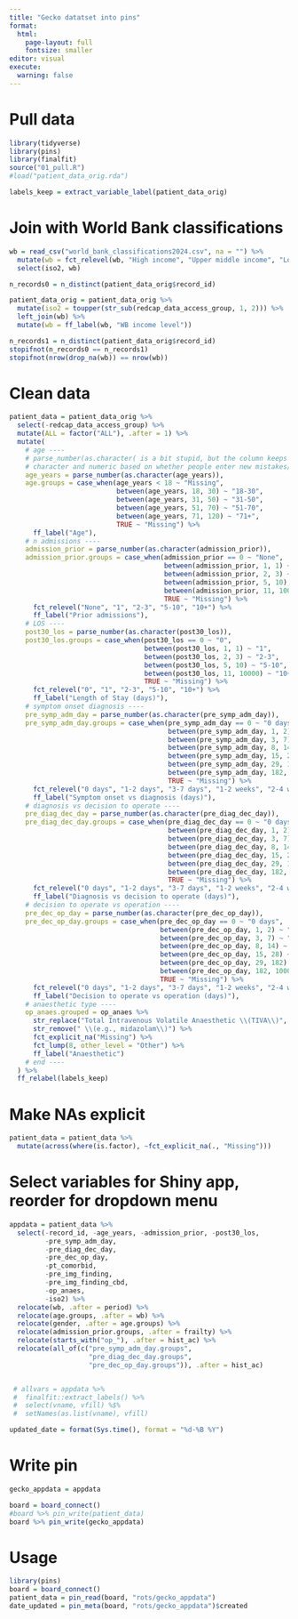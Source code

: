 ```yaml
---
title: "Gecko datatset into pins"
format: 
  html:
    page-layout: full
    fontsize: smaller
editor: visual
execute:
  warning: false
---
```


# Pull data

```r
library(tidyverse)
library(pins)
library(finalfit)
source("01_pull.R")
#load("patient_data_orig.rda")

labels_keep = extract_variable_label(patient_data_orig)
```

# Join with World Bank classifications

```r
wb = read_csv("world_bank_classifications2024.csv", na = "") %>% 
  mutate(wb = fct_relevel(wb, "High income", "Upper middle income", "Lower middle income")) %>% 
  select(iso2, wb)

n_records0 = n_distinct(patient_data_orig$record_id)

patient_data_orig = patient_data_orig %>% 
  mutate(iso2 = toupper(str_sub(redcap_data_access_group, 1, 2))) %>% 
  left_join(wb) %>% 
  mutate(wb = ff_label(wb, "WB income level"))

n_records1 = n_distinct(patient_data_orig$record_id)
stopifnot(n_records0 == n_records1)
stopifnot(nrow(drop_na(wb)) == nrow(wb))
```


# Clean data

```r
patient_data = patient_data_orig %>% 
  select(-redcap_data_access_group) %>% 
  mutate(ALL = factor("ALL"), .after = 1) %>% 
  mutate(
    # age ----
    # parse_number(as.character( is a bit stupid, but the column keeps flipping between
    # character and numeric based on whether people enter new mistakes/fix them on REDCap
    age_years = parse_number(as.character(age_years)),
    age.groups = case_when(age_years < 18 ~ "Missing",
                           between(age_years, 18, 30) ~ "18-30",
                           between(age_years, 31, 50) ~ "31-50",
                           between(age_years, 51, 70) ~ "51-70",
                           between(age_years, 71, 120) ~ "71+",
                           TRUE ~ "Missing") %>% 
      ff_label("Age"),
    # n admissions ----
    admission_prior = parse_number(as.character(admission_prior)),
    admission_prior.groups = case_when(admission_prior == 0 ~ "None",
                                       between(admission_prior, 1, 1) ~ "1",
                                       between(admission_prior, 2, 3) ~ "2-3",
                                       between(admission_prior, 5, 10) ~ "5-10",
                                       between(admission_prior, 11, 10000) ~ "10+",
                                       TRUE ~ "Missing") %>% 
      fct_relevel("None", "1", "2-3", "5-10", "10+") %>% 
      ff_label("Prior admissions"),
    # LOS ----
    post30_los = parse_number(as.character(post30_los)),
    post30_los.groups = case_when(post30_los == 0 ~ "0",
                                  between(post30_los, 1, 1) ~ "1",
                                  between(post30_los, 2, 3) ~ "2-3",
                                  between(post30_los, 5, 10) ~ "5-10",
                                  between(post30_los, 11, 10000) ~ "10+",
                                  TRUE ~ "Missing") %>%
      fct_relevel("0", "1", "2-3", "5-10", "10+") %>% 
      ff_label("Length of Stay (days)"),
    # symptom onset diagnosis ----
    pre_symp_adm_day = parse_number(as.character(pre_symp_adm_day)),
    pre_symp_adm_day.groups = case_when(pre_symp_adm_day == 0 ~ "0 days",
                                        between(pre_symp_adm_day, 1, 2) ~ "1-2 days",
                                        between(pre_symp_adm_day, 3, 7) ~ "3-7 days",
                                        between(pre_symp_adm_day, 8, 14) ~ "1-2 weeks",
                                        between(pre_symp_adm_day, 15, 28) ~ "2-4 weeks",
                                        between(pre_symp_adm_day, 29, 182) ~ "1-6 months",
                                        between(pre_symp_adm_day, 182, 10000000) ~ "6+ months",
                                        TRUE ~ "Missing") %>%
      fct_relevel("0 days", "1-2 days", "3-7 days", "1-2 weeks", "2-4 weeks", "1-6 months", "6+ months") %>% 
      ff_label("Symptom onset vs diagnosis (days)"),
    # diagnosis vs decision to operate ----
    pre_diag_dec_day = parse_number(as.character(pre_diag_dec_day)),
    pre_diag_dec_day.groups = case_when(pre_diag_dec_day == 0 ~ "0 days",
                                        between(pre_diag_dec_day, 1, 2) ~ "1-2 days",
                                        between(pre_diag_dec_day, 3, 7) ~ "3-7 days",
                                        between(pre_diag_dec_day, 8, 14) ~ "1-2 weeks",
                                        between(pre_diag_dec_day, 15, 28) ~ "2-4 weeks",
                                        between(pre_diag_dec_day, 29, 182) ~ "1-6 months",
                                        between(pre_diag_dec_day, 182, 10000000) ~ "6+ months",
                                        TRUE ~ "Missing") %>%
      fct_relevel("0 days", "1-2 days", "3-7 days", "1-2 weeks", "2-4 weeks", "1-6 months", "6+ months") %>% 
      ff_label("Diagnosis vs decision to operate (days)"),
    # decision to operate vs operation ----
    pre_dec_op_day = parse_number(as.character(pre_dec_op_day)),
    pre_dec_op_day.groups = case_when(pre_dec_op_day == 0 ~ "0 days",
                                      between(pre_dec_op_day, 1, 2) ~ "1-2 days",
                                      between(pre_dec_op_day, 3, 7) ~ "3-7 days",
                                      between(pre_dec_op_day, 8, 14) ~ "1-2 weeks",
                                      between(pre_dec_op_day, 15, 28) ~ "2-4 weeks",
                                      between(pre_dec_op_day, 29, 182) ~ "1-6 months",
                                      between(pre_dec_op_day, 182, 10000000) ~ "6+ months",
                                      TRUE ~ "Missing") %>%
      fct_relevel("0 days", "1-2 days", "3-7 days", "1-2 weeks", "2-4 weeks", "1-6 months", "6+ months") %>% 
      ff_label("Decision to operate vs operation (days)"),
    # anaesthetic type ----
    op_anaes.grouped = op_anaes %>% 
      str_replace("Total Intravenous Volatile Anaesthetic \\(TIVA\\)", "TIVA") %>% 
      str_remove(" \\(e.g., midazolam\\)") %>% 
      fct_explicit_na("Missing") %>% 
      fct_lump(8, other_level = "Other") %>% 
      ff_label("Anaesthetic")
    # end ----
  ) %>% 
  ff_relabel(labels_keep)


```

# Make NAs explicit

```r
patient_data = patient_data %>% 
  mutate(across(where(is.factor), ~fct_explicit_na(., "Missing")))
```


# Select variables for Shiny app, reorder for dropdown menu


```r
appdata = patient_data %>%
  select(-record_id, -age_years, -admission_prior, -post30_los,
         -pre_symp_adm_day,
         -pre_diag_dec_day,
         -pre_dec_op_day,
         -pt_comorbid,
         -pre_img_finding,
         -pre_img_finding_cbd,
         -op_anaes,
         -iso2) %>% 
  relocate(wb, .after = period) %>% 
  relocate(age.groups, .after = wb) %>% 
  relocate(gender, .after = age.groups) %>%
  relocate(admission_prior.groups, .after = frailty) %>%
  relocate(starts_with("op_"), .after = hist_ac) %>% 
  relocate(all_of(c("pre_symp_adm_day.groups",
                    "pre_diag_dec_day.groups",
                    "pre_dec_op_day.groups")), .after = hist_ac)


 # allvars = appdata %>%
 #  finalfit::extract_labels() %>%
 #  select(vname, vfill) %$%
 #  setNames(as.list(vname), vfill)

updated_date = format(Sys.time(), format = "%d-%B %Y")
```



# Write pin

```r

gecko_appdata = appdata

board = board_connect()
#board %>% pin_write(patient_data)
board %>% pin_write(gecko_appdata)

```

# Usage

```r
library(pins)
board = board_connect()
patient_data = pin_read(board, "rots/gecko_appdata")
date_updated = pin_meta(board, "rots/gecko_appdata")$created
```

